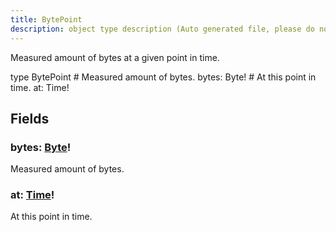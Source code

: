 ```yaml
---
title: BytePoint
description: object type description (Auto generated file, please do not modify)
---
```



Measured amount of bytes at a given point in time.

<GQLCodeSnippet>
<GQLLine><GQLKeyword>type</GQLKeyword> BytePoint <GQLOpen /></GQLLine>
<GQLLine> </GQLLine>
	<GQLLine><GQLTab /><GQLComment># Measured amount of bytes.</GQLComment></GQLLine>
	<GQLLine><GQLTab /><GQLName>bytes</GQLName>: <GQLLink href="/ecdn-api-scalars/Byte">Byte</GQLLink><GQLOperator>!</GQLOperator></GQLLine>
<GQLLine> </GQLLine>
	<GQLLine><GQLTab /><GQLComment># At this point in time.</GQLComment></GQLLine>
	<GQLLine><GQLTab /><GQLName>at</GQLName>: <GQLLink href="/ecdn-api-scalars/Time">Time</GQLLink><GQLOperator>!</GQLOperator></GQLLine>
<GQLLine> </GQLLine>
<GQLLine><GQLClose /></GQLLine>
</GQLCodeSnippet>


## Fields

### bytes: [Byte](/ecdn-api-scalars/Byte)!
Measured amount of bytes.


### at: [Time](/ecdn-api-scalars/Time)!
At this point in time.


